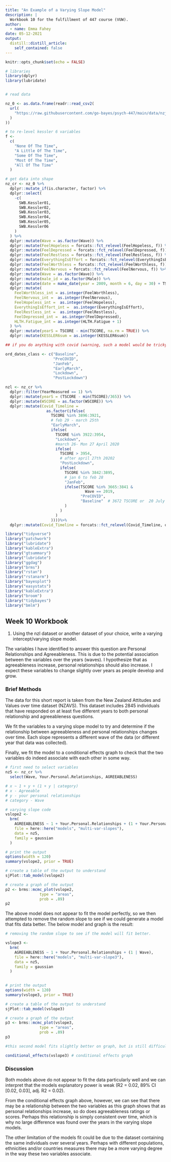 ---
title: "An Example of a Varying Slope Model"
description: |
  Workbook 10 for the fulfillment of 447 course (VUW).
author:
  - name: Emma Fahey
date: 05-12-2021
output:
  distill::distill_article:
    self_contained: false
---


```{r setup, include=FALSE}
knitr::opts_chunk$set(echo = FALSE)
```

```{r code, include=FALSE}
# libraries 
library(dplyr)
library(lubridate)


# read data

nz_0 <- as.data.frame(readr::read_csv2(
  url(
    "https://raw.githubusercontent.com/go-bayes/psych-447/main/data/nzj.csv"
  )
))

# to re-level kessler 6 variables
f <-
  c(
    "None Of The Time",
    "A Little Of The Time",
    "Some Of The Time",
    "Most Of The Time",
    "All Of The Time"
  )

# get data into shape
nz_cr <- nz_0 %>%
  dplyr::mutate_if(is.character, factor) %>%
  dplyr::select(
    -c(
      SWB.Kessler01,
      SWB.Kessler02,
      SWB.Kessler03,
      SWB.Kessler04,
      SWB.Kessler05,
      SWB.Kessler06
    )
  ) %>% 
  dplyr::mutate(Wave = as.factor(Wave)) %>%
  dplyr::mutate(FeelHopeless = forcats::fct_relevel(FeelHopeless, f)) %>%
  dplyr::mutate(FeelDepressed = forcats::fct_relevel(FeelDepressed, f)) %>%
  dplyr::mutate(FeelRestless = forcats::fct_relevel(FeelRestless, f)) %>%
  dplyr::mutate(EverythingIsEffort = forcats::fct_relevel(EverythingIsEffort, f)) %>%
  dplyr::mutate(FeelWorthless = forcats::fct_relevel(FeelWorthless, f)) %>%
  dplyr::mutate(FeelNervous = forcats::fct_relevel(FeelNervous, f)) %>%
  dplyr::mutate(Wave = as.factor(Wave)) %>%
  dplyr::mutate(male_id = as.factor(Male)) %>%
  dplyr::mutate(date = make_date(year = 2009, month = 6, day = 30) + TSCORE) %>%
  dplyr::mutate(
    FeelWorthless_int = as.integer(FeelWorthless),
    FeelNervous_int =  as.integer(FeelNervous),
    FeelHopeless_int =  as.integer(FeelHopeless),
    EverythingIsEffort_int =  as.integer(EverythingIsEffort),
    FeelRestless_int =  as.integer(FeelRestless),
    FeelDepressed_int =  as.integer(FeelDepressed),
    HLTH.Fatigue_int = as.integer(HLTH.Fatigue + 1)
  ) %>%
  dplyr::mutate(yearS = TSCORE - min(TSCORE, na.rm = TRUE)) %>%
  dplyr::mutate(KESSLER6sum = as.integer(KESSLER6sum))

## if you do anything with covid (warning, such a model would be tricky)

ord_dates_class <- c("Baseline",
                     "PreCOVID",
                     "JanFeb",
                     "EarlyMarch",
                     "Lockdown",
                     "PostLockdown")

nzl <- nz_cr %>%
  dplyr::filter(YearMeasured == 1) %>%
  dplyr::mutate(yearS = (TSCORE - min(TSCORE)/365)) %>%
  dplyr::mutate(WSCORE = as.factor(WSCORE)) %>%
  dplyr::mutate(Covid_Timeline =
                  as.factor(ifelse(
                    TSCORE %in% 3896:3921,
                    # feb 29 - march 25th
                    "EarlyMarch",
                    ifelse(
                      TSCORE %in% 3922:3954,
                      "Lockdown",
                      #march 26- Mon 27 April 2020
                      ifelse(
                        TSCORE > 3954,
                        # after april 27th 20202
                        "PostLockdown",
                        ifelse(
                          TSCORE %in% 3842:3895,
                          # jan 6 to feb 28
                          "JanFeb",
                          ifelse(TSCORE %in% 3665:3841 &
                                   Wave == 2019,
                                 "PreCOVID",
                                 "Baseline"  # 3672 TSCORE or  20 July 2019))))))))
                          )
                        )
                      )
                    ))))%>%
  dplyr::mutate(Covid_Timeline = forcats::fct_relevel(Covid_Timeline, ord_dates_class))

library("tidyverse")
library("patchwork")
library("lubridate")
library("kableExtra")
library("gtsummary")
library("lubridate")
library("ggdag")
library("brms")
library("rstan")
library("rstanarm")
library("bayesplot")
library("easystats")
library("kableExtra")
library("broom")
library("tidybayes")
library("bmlm")

```

## Week 10 Workbook 

1. Using the nzl dataset or another dataset of your choice, write a varying intercept/varying slope model.

The variables I have identified to answer this question are Personal Relationships and Agreeableness. This is due to the potential association between the variables over the years (waves). I hypothesize that as agreeableness increase, personal relationships should also increase. I expect these variables to change slightly over years as people develop and grow. 

### Brief Methods 
The data for this short report is taken from the New Zealand Attitudes and Values over time dataset (NZAVS). This dataset includes 2845 individuals that have responded on at least five different years to both personal relationship and agreeableness questions. 

We fit the variables to a varying slope model to try and determine if the relationship between agreeableness and personal relationships changes over time. Each slope represents a different wave of the data (or different year that data was collected). 

Finally, we fit the model to a conditional effects graph to check that the two variables do indeed associate with each other in some way. 


```{r, question, include=FALSE}

# first need to select variables 
nz5 <- nz_cr %>% 
  select(Wave, Your.Personal.Relationships, AGREEABLENESS)

# x ~ 1 + y + (1 + y | category)
# x - Agreeable  
# y - your personal relationships 
# category - Wave

# varying slope code 
vslope2 <-
  brm(
    AGREEABLENESS ~ 1 + Your.Personal.Relationships + (1 + Your.Personal.Relationships | Wave),
    file = here::here("models", "multi-var-slopes"),
    data = nz5,
    family = gaussian
  )

# print the output 
options(width = 120)
summary(vslope2, prior = TRUE)


```

```{r code to include 1}

# create a table of the output to understand 
sjPlot::tab_model(vslope2)

# create a graph of the output 
p2 <- brms::mcmc_plot(vslope2, 
               type = "areas",
               prob = .89)
p2

```


The above model does not appear to fit the model perfectly, so we then attempted to remove the random slope to see if we could generate a model that fits data better. The below model and graph is the result: 


```{r, take 2, include=FALSE}

# removing the random slope to see if the model will fit better. 

vslope3 <-
  brm(
    AGREEABLENESS ~ 1 + Your.Personal.Relationships + (1 | Wave),
    file = here::here("models", "multi-var-slope3"),
    data = nz5,
    family = gaussian
  )

 
# print the output 
options(width = 120)
summary(vslope3, prior = TRUE)


```

```{r code to include 2}

# create a table of the output to understand 
sjPlot::tab_model(vslope3)

# create a graph of the output 
p3 <- brms::mcmc_plot(vslope3, 
               type = "areas",
               prob = .89)
p3

#this second model fits slightly better on graph, but is still difficult to interpret. 

conditional_effects(vslope3) # conditional effects graph 

```



### Discussion 

Both models above do not appear to fit the data particularly well and we can interpret that the models explanatory power is weak (R2 = 0.02, 89% CI [0.02, 0.03], adj. R2 = 0.02).

From the conditional effects graph above, however, we can see that there may be a relationship between the two variables as this graph shows that as personal relationships increase, so do does agreeableness ratings or scores. Perhaps this relationship is simply consistent over time, which is why no large difference was found over the years in the varying slope models. 

The other limitation of the models fit could be due to the dataset containing the same individuals over several years. Perhaps with different populations, ethnicities and/or countries measures there may be a more varying degree in the way these two variables associate. 
